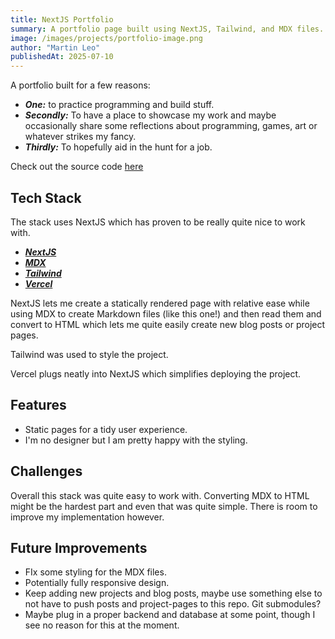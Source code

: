 ```yaml
---
title: NextJS Portfolio
summary: A portfolio page built using NextJS, Tailwind, and MDX files.
image: /images/projects/portfolio-image.png
author: "Martin Leo"
publishedAt: 2025-07-10
---
```


A portfolio built for a few reasons:

- **_One:_** to practice programming and build stuff.
- **_Secondly:_** To have a place to showcase my work and maybe occasionally share some reflections about programming, games, art or whatever strikes my fancy.
- **_Thirdly:_** To hopefully aid in the hunt for a job.

Check out the source code [here](https://github.com/Leo-Mart/NextJS_Portfolio)

## Tech Stack

The stack uses NextJS which has proven to be really quite nice to work with.

- [**_NextJS_**](https://nextjs.org/)
- [**_MDX_**](https://mdxjs.com/)
- [**_Tailwind_**](https://tailwindcss.com/)
- [**_Vercel_**](https://vercel.com/)

NextJS lets me create a statically rendered page with relative ease while using MDX to create Markdown files (like this one!) and then read them and convert to HTML which lets me quite easily create new blog posts or project pages.

Tailwind was used to style the project.

Vercel plugs neatly into NextJS which simplifies deploying the project.

## Features

- Static pages for a tidy user experience.
- I'm no designer but I am pretty happy with the styling.

## Challenges

Overall this stack was quite easy to work with. Converting MDX to HTML might be the hardest part and even that was quite simple. There is room to improve my implementation however.

## Future Improvements

- FIx some styling for the MDX files.
- Potentially fully responsive design.
- Keep adding new projects and blog posts, maybe use something else to not have to push posts and project-pages to this repo. Git submodules?
- Maybe plug in a proper backend and database at some point, though I see no reason for this at the moment.
